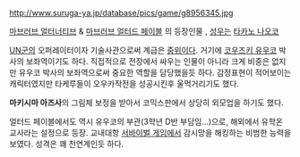 http://www.suruga-ya.jp/database/pics/game/g8956345.jpg

[[마브러브 얼터너티브]] & [[마브러브 얼터드 페이블]] 의 등장인물 , [[성우]]는 [[타카노 나오코]]

[[UN]]군의 오퍼레이터이자 기술사관으로써 계급은 [[중위]]이다. 거기에 [[코우즈키 유우코]] 박사의 보좌역이기도 하다. 직접적으로 전장에서 싸우는 인물이 아니라 크게 비중은 없지만 유우코 박사의 보좌역으로써 중요한 역할을 담당했을듯 하다. 감정표현이 적어보이는 캐릭터였지만 타케루들이 오우카작전을 성공시킨후 울먹거리기도 했다. 

'''마키시마 아즈사'''의 그림체 보정을 받아서 코믹스판에서 상당히 외모업을 하기도 했다.

얼터드 페이블에서도 역시 유우코의 부관(3학년 D반 부담임...)으로, 해외에서 유학온 교사라는 설정으로 등장. 교내대항 [[서바이벌 게임]]에서 감시망을 해킹하는 비범한 능력을 보였다. 성격은 꽤 천연계인듯 하다.

